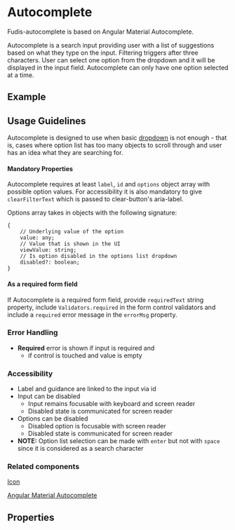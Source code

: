 
<Meta title="Autocomplete" component={AutocompleteComponent} />

# Autocomplete

Fudis-autocomplete is based on Angular Material Autocomplete.

Autocomplete is a search input providing user with a list of suggestions based on what they type on the input. Filtering triggers after three characters. 
User can select one option from the dropdown and it will be displayed in the input field. Autocomplete can only have one option selected at a time.

## Example

<Canvas>
	<Story id="components-form-autocomplete--autocomplete"></Story>
</Canvas>

## Usage Guidelines

Autocomplete is designed to use when basic [dropdown](/story/components-form-dropdown--single-select) is not enough - that is, cases where option list has too many objects to scroll through and user has an idea what they are searching for.

#### Mandatory Properties
Autocomplete requires at least ``label``, ``id`` and ``options`` object array with possible option values. For accessibility it is also mandatory to give ``clearFilterText`` which is passed to clear-button's aria-label. 

Options array takes in objects with the following signature:
````
{
	// Underlying value of the option
	value: any;
	// Value that is shown in the UI
	viewValue: string;
	// Is option disabled in the options list dropdown
	disabled?: boolean;
}
````

#### As a required form field
If Autocomplete is a required form field, provide ``requiredText`` string property, include ``Validators.required`` in the form control validators and include a ``required`` error message in the ``errorMsg`` property.

### Error Handling
- **Required** error is shown if input is required and
	- if control is touched and value is empty


### Accessibility
- Label and guidance are linked to the input via id
- Input can be disabled
	- Input remains focusable with keyboard and screen reader
	- Disabled state is communicated for screen reader
- Options can be disabled
	- Disabled option is focusable with screen reader
	- Disabled state is communicated for screen reader
- **NOTE:** Option list selection can be made with ``enter`` but not with ``space`` since it is considered as a search character


### Related components

[Icon](/docs/components-icon--icon)

[Angular Material Autocomplete](https://material.angular.io/components/autocomplete/overview)

## Properties

<ArgsTable of={AutocompleteComponent} />
